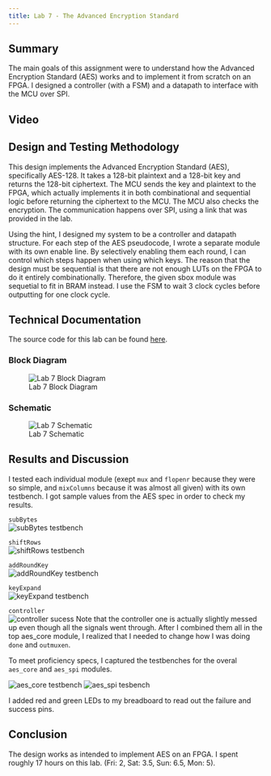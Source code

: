 ```yaml
---
title: Lab 7 - The Advanced Encryption Standard
---
```

## Summary

The main goals of this assignment were to understand how the Advanced Encryption Standard (AES) works and to implement it from scratch on an FPGA. I designed a controller (with a FSM) and a datapath to interface with the MCU over SPI.\

## Video 


## Design and Testing Methodology
This design implements the Advanced Encryption Standard (AES), specifically AES-128. It takes a 128-bit plaintext and a 128-bit key and returns the 128-bit ciphertext. The MCU sends the key and plaintext to the FPGA, which actually implements it in both combinational and sequential logic before returning the ciphertext to the MCU. The MCU also checks the encryption. The communication happens over SPI, using a link that was provided in the lab.\

Using the hint, I designed my system to be a controller and datapath structure. For each step of the AES pseudocode, I wrote a separate module with its own enable line. By selectively enabling them each round, I can control which steps happen when using which keys. The reason that the design must be sequential is that there are not enough LUTs on the FPGA to do it entirely combinationally. Therefore, the given sbox module was sequetial to fit in BRAM instead. I use the FSM to wait 3 clock cycles before outputting for one clock cycle. \

## Technical Documentation
The source code for this lab can be found [here](https://github.com/ellieSundheim/microPs-lab7).

### Block Diagram
![Lab 7 Block Diagram](/labs/lab7/images/lab7_blockdiagram.jpg)

### Schematic
![Lab 7 Schematic](/labs/lab7/images/lab7_schematic.png)

## Results and Discussion 

I tested each individual module (exept `mux` and `flopenr` because they were so simple, and `mixColumns` because it was almost all given) with its own testbench. I got sample values from the AES spec in order to check my results.\

`subBytes`\
![subBytes testbench](/labs/lab7/images/subBytes_sucess.png)

`shiftRows`\
![shiftRows testbench](/labs/lab7/images/shiftRows_success.png)

`addRoundKey`\
![addRoundKey testbench](/labs/lab7/images/addRoundKey_success.png)

`keyExpand`\
![keyExpand testbench](/labs/lab7/images/addRoundKey_success.png)

`controller`\
![controller sucess](/labs/lab7/images/controller_success.png)
Note that the controller one is actually slightly messed up even though all the signals went through. After I combined them all in the top aes_core module, I realized that I needed to change how I was doing `done` and `outmuxen`.\

To meet proficiency specs, I captured the testbenches for the overal `aes_core` and `aes_spi` modules.\

![aes_core testbench](/labs/lab7/images/full_aes_core_success.png)
![aes_spi tesbench](/labs/lab7/images/aes_spi_success.png)

I added red and green LEDs to my breadboard to read out the failure and success pins.\

## Conclusion
The design works as intended to implement AES on an FPGA. I spent roughly 17 hours on this lab. (Fri: 2, Sat: 3.5, Sun: 6.5, Mon: 5).